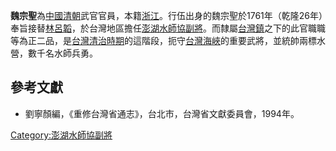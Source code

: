 '''魏宗聖'''為[[中國|中國]][[清朝|清朝]]武官官員，本籍[[浙江|浙江]]。行伍出身的魏宗聖於1761年（乾隆26年）奉旨接替[[林呂韜|林呂韜]]，於台灣地區擔任[[澎湖水師協|澎湖水師協]][[副將|副將]]。而隸屬[[台灣鎮|台灣鎮]]之下的此官職職等為正二品，是[[台灣清治時期|台灣清治時期]]的這階段，扼守[[台灣海峽|台灣海峽]]的重要武將，並統帥兩標水營，數千名水師兵勇。

==參考文獻==
*劉寧顏編，《重修台灣省通志》，台北市，台灣省文獻委員會，1994年。
{{start box}}
{{s-before|[[林呂韜|林呂韜]]}}
{{s-title|[[澎湖水師協|澎湖水師協]][[副將|副將]]|1761年上任}}
{{s-after|[[魏文偉|魏文偉]]}}
{{end box}}
{{start box}}
{{s-before|'''魏宗聖'''}}
{{s-title|[[澎湖水師協|澎湖水師協]][[副將|副將]]|1762年上任}}
{{s-after|[[龔宣|龔宣]]}}
{{end box}}
{{清朝人物小作品}}
[[Category:澎湖水師協副將|Category:澎湖水師協副將]]
